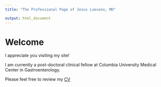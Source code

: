 ```yaml
---
title: "The Professional Page of Jesus Luevano, MD"

output: html_document
---
```


# Welcome

I appreciate you visiting my site! 

I am currently a post-doctoral clinical fellow at Columbia University Medical Center in Gastroenterology. 

Please feel free to review my [CV](education.html)
